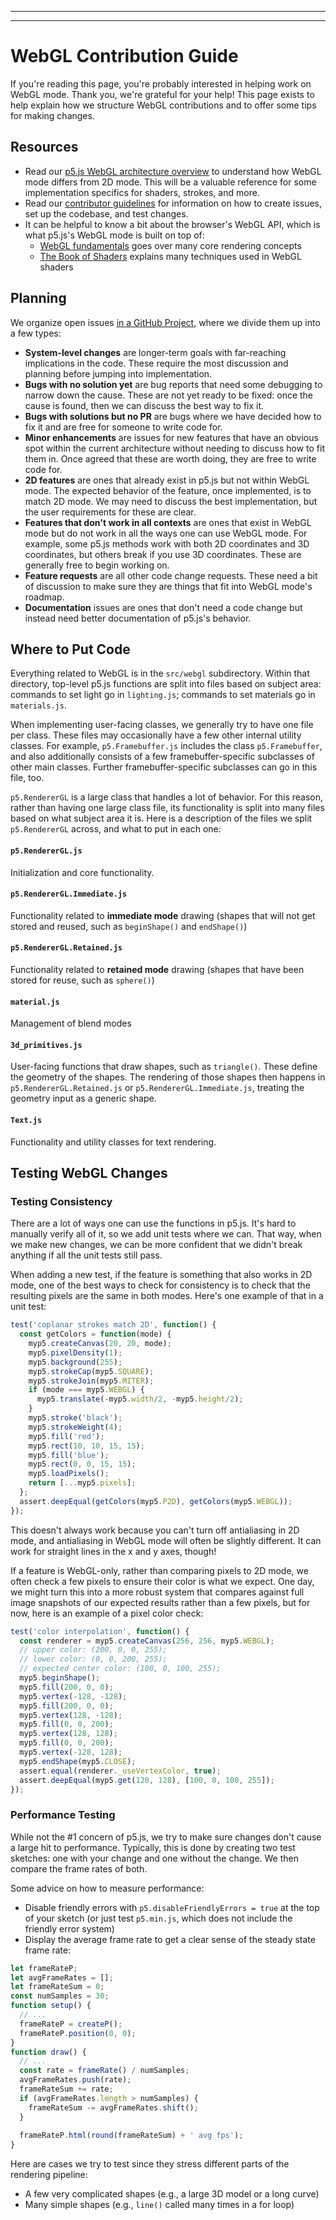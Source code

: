 
---

---
# WebGL Contribution Guide

If you're reading this page, you're probably interested in helping work on WebGL mode. Thank you, we're grateful for your help! This page exists to help explain how we structure WebGL contributions and to offer some tips for making changes.


## Resources

- Read our [p5.js WebGL architecture overview](webgl_mode_architecture/) to understand how WebGL mode differs from 2D mode. This will be a valuable reference for some implementation specifics for shaders, strokes, and more.
- Read our [contributor guidelines](https://p5js.org/contributor-docs/#/./contributor_guidelines) for information on how to create issues, set up the codebase, and test changes.
- It can be helpful to know a bit about the browser's WebGL API, which is what p5.js's WebGL mode is built on top of:
  - [WebGL fundamentals](https://webglfundamentals.org/) goes over many core rendering concepts
  - [The Book of Shaders](https://thebookofshaders.com/) explains many techniques used in WebGL shaders


## Planning

We organize open issues [in a GitHub Project](https://github.com/orgs/processing/projects/5), where we divide them up into a few types:

- **System-level changes** are longer-term goals with far-reaching implications in the code. These require the most discussion and planning before jumping into implementation.
- **Bugs with no solution yet** are bug reports that need some debugging to narrow down the cause. These are not yet ready to be fixed: once the cause is found, then we can discuss the best way to fix it.
- **Bugs with solutions but no PR** are bugs where we have decided how to fix it and are free for someone to write code for.
- **Minor enhancements** are issues for new features that have an obvious spot within the current architecture without needing to discuss how to fit them in. Once agreed that these are worth doing, they are free to write code for.
- **2D features** are ones that already exist in p5.js but not within WebGL mode. The expected behavior of the feature, once implemented, is to match 2D mode. We may need to discuss the best implementation, but the user requirements for these are clear.
- **Features that don't work in all contexts** are ones that exist in WebGL mode but do not work in all the ways one can use WebGL mode. For example, some p5.js methods work with both 2D coordinates and 3D coordinates, but others break if you use 3D coordinates. These are generally free to begin working on.
- **Feature requests** are all other code change requests. These need a bit of discussion to make sure they are things that fit into WebGL mode's roadmap.
- **Documentation** issues are ones that don't need a code change but instead need better documentation of p5.js's behavior.


## Where to Put Code

Everything related to WebGL is in the `src/webgl` subdirectory. Within that directory, top-level p5.js functions are split into files based on subject area: commands to set light go in `lighting.js`; commands to set materials go in `materials.js`.

When implementing user-facing classes, we generally try to have one file per class. These files may occasionally have a few other internal utility classes. For example, `p5.Framebuffer.js` includes the class `p5.Framebuffer`, and also additionally consists of a few framebuffer-specific subclasses of other main classes. Further framebuffer-specific subclasses can go in this file, too.

`p5.RendererGL` is a large class that handles a lot of behavior. For this reason, rather than having one large class file, its functionality is split into many files based on what subject area it is. Here is a description of the files we split `p5.RendererGL` across, and what to put in each one:


#### `p5.RendererGL.js`

Initialization and core functionality.


#### `p5.RendererGL.Immediate.js`

Functionality related to **immediate mode** drawing (shapes that will not get stored and reused, such as `beginShape()` and `endShape()`)


#### `p5.RendererGL.Retained.js`

Functionality related to **retained mode** drawing (shapes that have been stored for reuse, such as `sphere()`)


#### `material.js`

Management of blend modes


#### `3d_primitives.js`

User-facing functions that draw shapes, such as `triangle()`. These define the geometry of the shapes. The rendering of those shapes then happens in `p5.RendererGL.Retained.js` or `p5.RendererGL.Immediate.js`, treating the geometry input as a generic shape.


#### `Text.js`

Functionality and utility classes for text rendering.


## Testing WebGL Changes

### Testing Consistency

There are a lot of ways one can use the functions in p5.js. It's hard to manually verify all of it, so we add unit tests where we can. That way, when we make new changes, we can be more confident that we didn't break anything if all the unit tests still pass.

When adding a new test, if the feature is something that also works in 2D mode, one of the best ways to check for consistency is to check that the resulting pixels are the same in both modes. Here's one example of that in a unit test:

```js
test('coplanar strokes match 2D', function() {
  const getColors = function(mode) {
    myp5.createCanvas(20, 20, mode);
    myp5.pixelDensity(1);
    myp5.background(255);
    myp5.strokeCap(myp5.SQUARE);
    myp5.strokeJoin(myp5.MITER);
    if (mode === myp5.WEBGL) {
      myp5.translate(-myp5.width/2, -myp5.height/2);
    }
    myp5.stroke('black');
    myp5.strokeWeight(4);
    myp5.fill('red');
    myp5.rect(10, 10, 15, 15);
    myp5.fill('blue');
    myp5.rect(0, 0, 15, 15);
    myp5.loadPixels();
    return [...myp5.pixels];
  };
  assert.deepEqual(getColors(myp5.P2D), getColors(myp5.WEBGL));
});
```

This doesn't always work because you can't turn off antialiasing in 2D mode, and antialiasing in WebGL mode will often be slightly different. It can work for straight lines in the x and y axes, though!

If a feature is WebGL-only, rather than comparing pixels to 2D mode, we often check a few pixels to ensure their color is what we expect. One day, we might turn this into a more robust system that compares against full image snapshots of our expected results rather than a few pixels, but for now, here is an example of a pixel color check:

```js
test('color interpolation', function() {
  const renderer = myp5.createCanvas(256, 256, myp5.WEBGL);
  // upper color: (200, 0, 0, 255);
  // lower color: (0, 0, 200, 255);
  // expected center color: (100, 0, 100, 255);
  myp5.beginShape();
  myp5.fill(200, 0, 0);
  myp5.vertex(-128, -128);
  myp5.fill(200, 0, 0);
  myp5.vertex(128, -128);
  myp5.fill(0, 0, 200);
  myp5.vertex(128, 128);
  myp5.fill(0, 0, 200);
  myp5.vertex(-128, 128);
  myp5.endShape(myp5.CLOSE);
  assert.equal(renderer._useVertexColor, true);
  assert.deepEqual(myp5.get(128, 128), [100, 0, 100, 255]);
});
```


### Performance Testing

While not the #1 concern of p5.js, we try to make sure changes don't cause a large hit to performance. Typically, this is done by creating two test sketches: one with your change and one without the change. We then compare the frame rates of both.

Some advice on how to measure performance:

- Disable friendly errors with `p5.disableFriendlyErrors = true` at the top of your sketch (or just test `p5.min.js`, which does not include the friendly error system)
- Display the average frame rate to get a clear sense of the steady state frame rate:

```js
let frameRateP;
let avgFrameRates = [];
let frameRateSum = 0;
const numSamples = 30;
function setup() {
  // ...
  frameRateP = createP();
  frameRateP.position(0, 0);
}
function draw() {
  // ...
  const rate = frameRate() / numSamples;
  avgFrameRates.push(rate);
  frameRateSum += rate;
  if (avgFrameRates.length > numSamples) {
    frameRateSum -= avgFrameRates.shift();
  }
 
  frameRateP.html(round(frameRateSum) + ' avg fps');
}
```

Here are cases we try to test since they stress different parts of the rendering pipeline:

- A few very complicated shapes (e.g., a large 3D model or a long curve)
- Many simple shapes (e.g., `line()` called many times in a for loop)

  